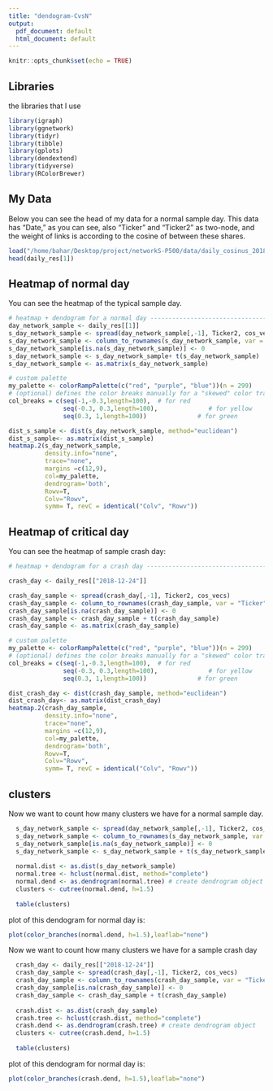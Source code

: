 ```yaml
---
title: "dendogram-CvsN"
output:
  pdf_document: default
  html_document: default
---
```


```r
knitr::opts_chunk$set(echo = TRUE)
```
## Libraries

the libraries that I use

```r
library(igraph)
library(ggnetwork)
library(tidyr)
library(tibble)
library(gplots)
library(dendextend)
library(tidyverse)
library(RColorBrewer)
```


## My Data

Below you can see the head of my data for a normal sample day. This data has "Date," as you can see, also "Ticker" and "Ticker2" as two-node, and the weight of links is according to the cosine of between these shares.

```r

load("/home/bahar/Desktop/project/networkS-P500/data/daily_cosinus_2018.rda")
head(daily_res[1])

```

## Heatmap of normal day

You can see the heatmap of the typical sample day.

```r
# heatmap + dendogram for a normal day ------------------------------------
day_network_sample <- daily_res[[1]]
s_day_network_sample <- spread(day_network_sample[,-1], Ticker2, cos_vecs)
s_day_network_sample <- column_to_rownames(s_day_network_sample, var = "Ticker")
s_day_network_sample[is.na(s_day_network_sample)] <- 0
s_day_network_sample <- s_day_network_sample+ t(s_day_network_sample)
s_day_network_sample <- as.matrix(s_day_network_sample)

# custom palette
my_palette <- colorRampPalette(c("red", "purple", "blue"))(n = 299)
# (optional) defines the color breaks manually for a "skewed" color transition
col_breaks = c(seq(-1,-0.3,length=100),  # for red
               seq(-0.3, 0.3,length=100),              # for yellow
               seq(0.3, 1,length=100))              # for green

dist_s_sample <- dist(s_day_network_sample, method="euclidean")
dist_s_sample<- as.matrix(dist_s_sample)
heatmap.2(s_day_network_sample,
          density.info="none",  
          trace="none",         
          margins =c(12,9),    
          col=my_palette,
          dendrogram='both',     
          Rowv=T,
          Colv="Rowv",
          symm= T, revC = identical("Colv", "Rowv")) 


```


## Heatmap of critical day

You can see the heatmap of sample crash day: 

```r
# heatmap + dendogram for a crash day -------------------------------------

crash_day <- daily_res[["2018-12-24"]]

crash_day_sample <- spread(crash_day[,-1], Ticker2, cos_vecs)
crash_day_sample <- column_to_rownames(crash_day_sample, var = "Ticker")
crash_day_sample[is.na(crash_day_sample)] <- 0
crash_day_sample <- crash_day_sample + t(crash_day_sample)
crash_day_sample <- as.matrix(crash_day_sample)

# custom palette
my_palette <- colorRampPalette(c("red", "purple", "blue"))(n = 299)
# (optional) defines the color breaks manually for a "skewed" color transition
col_breaks = c(seq(-1,-0.3,length=100),  # for red
               seq(-0.3, 0.3,length=100),              # for yellow
               seq(0.3, 1,length=100))              # for green

dist_crash_day <- dist(crash_day_sample, method="euclidean")
dist_crash_day<- as.matrix(dist_crash_day)
heatmap.2(crash_day_sample,
          density.info="none",  
          trace="none",         
          margins =c(12,9),    
          col=my_palette,
          dendrogram='both',     
          Rowv=T,
          Colv="Rowv",
          symm= T, revC = identical("Colv", "Rowv")) 


```

## clusters

Now we want to count how many clusters we have for a normal sample day.

```r

  s_day_network_sample <- spread(day_network_sample[,-1], Ticker2, cos_vecs)
  s_day_network_sample <- column_to_rownames(s_day_network_sample, var = "Ticker")
  s_day_network_sample[is.na(s_day_network_sample)] <- 0
  s_day_network_sample <- s_day_network_sample + t(s_day_network_sample)
  
  normal.dist <- as.dist(s_day_network_sample)
  normal.tree <- hclust(normal.dist, method="complete")
  normal.dend <- as.dendrogram(normal.tree) # create dendrogram object
  clusters <- cutree(normal.dend, h=1.5)
  
  table(clusters)

```

plot of this dendogram for normal day is:
```r
plot(color_branches(normal.dend, h=1.5),leaflab="none")
```

Now we want to count how many clusters we have for a sample crash day

```r
  crash_day <- daily_res[["2018-12-24"]]
  crash_day_sample <- spread(crash_day[,-1], Ticker2, cos_vecs)
  crash_day_sample <- column_to_rownames(crash_day_sample, var = "Ticker")
  crash_day_sample[is.na(crash_day_sample)] <- 0
  crash_day_sample <- crash_day_sample + t(crash_day_sample)
  
  crash.dist <- as.dist(crash_day_sample)
  crash.tree <- hclust(crash.dist, method="complete")
  crash.dend <- as.dendrogram(crash.tree) # create dendrogram object
  clusters <- cutree(crash.dend, h=1.5)
  
  table(clusters)

```

plot of this dendogram for normal day is:
```r
plot(color_branches(crash.dend, h=1.5),leaflab="none")
```
